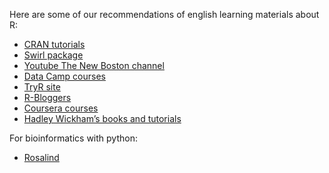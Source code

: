 Here are some of our recommendations of english learning materials about R:

* [CRAN tutorials](https://cran.r-project.org/)
* [Swirl package](http://swirlstats.com/students.html)
* [Youtube The New Boston channel](https://www.youtube.com/playlist?list=PL6gx4Cwl9DGCzVMGCPi1kwvABu7eWv08P)
* [Data Camp courses](https://www.youtube.com/playlist?list=PL6gx4Cwl9DGCzVMGCPi1kwvABu7eWv08P)
* [TryR site](http://tryr.codeschool.com/)
* [R-Bloggers](https://www.r-bloggers.com/)
* [Coursera courses](https://www.coursera.org/)
* [Hadley Wickham's books and tutorials](http://hadley.nz/)


For bioinformatics with python:

* [Rosalind](http://rosalind.info/problems/locations/)
